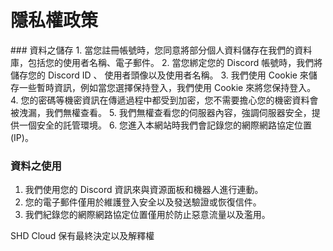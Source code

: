 
# 隱私權政策

<Steps>
### 資料之儲存
1. 當您註冊帳號時，您同意將部分個人資料儲存在我們的資料庫，包括您的使用者名稱、電子郵件。
2. 當您綁定您的 Discord 帳號時，我們將儲存您的 Discord ID 、 使用者頭像以及使用者名稱。
3. 我們使用 Cookie 來儲存一些暫時資訊，例如當您選擇保持登入，我們使用 Cookie 來將您保持登入。
4. 您的密碼等機密資訊在傳遞過程中都受到加密，您不需要擔心您的機密資料會被洩漏，我們無權查看。
5. 我們無權查看您的伺服器內容，強調伺服器安全，提供一個安全的託管環境。
6. 您進入本網站時我們會記錄您的網際網路協定位置 (IP)。

### 資料之使用
1. 我們使用您的 Discord 資訊來與資源面板和機器人進行連動。
2. 您的電子郵件僅用於維護登入安全以及發送驗證或恢復信件。
3. 我們紀錄您的網際網路協定位置僅用於防止惡意流量以及濫用。
</Steps>

<Callout type="warning">SHD Cloud 保有最終決定以及解釋權</Callout>
